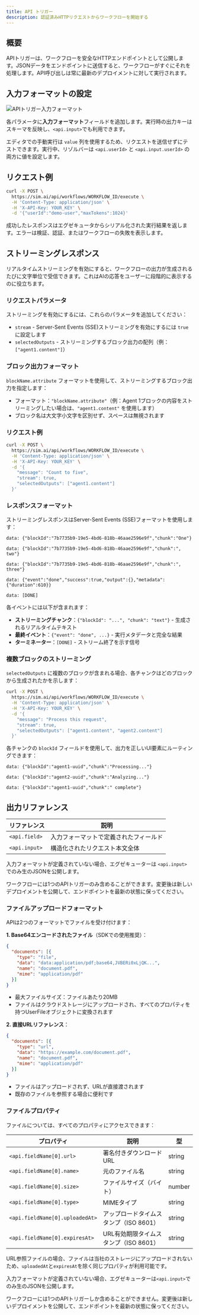```yaml
---
title: API トリガー
description: 認証済みHTTPリクエストからワークフローを開始する
---
```



## 概要

APIトリガーは、ワークフローを安全なHTTPエンドポイントとして公開します。JSONデータをエンドポイントに送信すると、ワークフローがすぐにそれを処理します。API呼び出しは常に最新のデプロイメントに対して実行されます。

## 入力フォーマットの設定

<div className='flex justify-center my-6'>
  <Image
    src='/static/triggers/api-trigger-light.png'
    alt='APIトリガー入力フォーマット'
    width={400}
    height={250}
    className='rounded-xl border border-border shadow-sm'
  />
</div>

各パラメータに**入力フォーマット**フィールドを追加します。実行時の出力キーはスキーマを反映し、`<api.input>`でも利用できます。

エディタでの手動実行は `value` 列を使用するため、リクエストを送信せずにテストできます。実行中、リゾルバーは `<api.userId>` と `<api.input.userId>` の両方に値を設定します。

## リクエスト例

```bash
curl -X POST \
  https://sim.ai/api/workflows/WORKFLOW_ID/execute \
  -H 'Content-Type: application/json' \
  -H 'X-API-Key: YOUR_KEY' \
  -d '{"userId":"demo-user","maxTokens":1024}'
```

成功したレスポンスはエグゼキュータからシリアル化された実行結果を返します。エラーは検証、認証、またはワークフローの失敗を表示します。

## ストリーミングレスポンス

リアルタイムストリーミングを有効にすると、ワークフローの出力が生成されるたびに文字単位で受信できます。これはAIの応答をユーザーに段階的に表示するのに役立ちます。

### リクエストパラメータ

ストリーミングを有効にするには、これらのパラメータを追加してください：

- `stream` - Server-Sent Events (SSE)ストリーミングを有効にするには `true` に設定します
- `selectedOutputs` - ストリーミングするブロック出力の配列（例：`["agent1.content"]`）

### ブロック出力フォーマット

`blockName.attribute` フォーマットを使用して、ストリーミングするブロック出力を指定します：
- フォーマット：`"blockName.attribute"`（例：Agent 1ブロックの内容をストリーミングしたい場合は、`"agent1.content"` を使用します）
- ブロック名は大文字小文字を区別せず、スペースは無視されます

### リクエスト例

```bash
curl -X POST \
  https://sim.ai/api/workflows/WORKFLOW_ID/execute \
  -H 'Content-Type: application/json' \
  -H 'X-API-Key: YOUR_KEY' \
  -d '{
    "message": "Count to five",
    "stream": true,
    "selectedOutputs": ["agent1.content"]
  }'
```

### レスポンスフォーマット

ストリーミングレスポンスはServer-Sent Events (SSE)フォーマットを使用します：

```
data: {"blockId":"7b7735b9-19e5-4bd6-818b-46aae2596e9f","chunk":"One"}

data: {"blockId":"7b7735b9-19e5-4bd6-818b-46aae2596e9f","chunk":", two"}

data: {"blockId":"7b7735b9-19e5-4bd6-818b-46aae2596e9f","chunk":", three"}

data: {"event":"done","success":true,"output":{},"metadata":{"duration":610}}

data: [DONE]
```

各イベントには以下が含まれます：
- **ストリーミングチャンク**：`{"blockId": "...", "chunk": "text"}` - 生成されるリアルタイムテキスト
- **最終イベント**：`{"event": "done", ...}` - 実行メタデータと完全な結果
- **ターミネーター**：`[DONE]` - ストリーム終了を示す信号

### 複数ブロックのストリーミング

`selectedOutputs` に複数のブロックが含まれる場合、各チャンクはどのブロックから生成されたかを示します：

```bash
curl -X POST \
  https://sim.ai/api/workflows/WORKFLOW_ID/execute \
  -H 'Content-Type: application/json' \
  -H 'X-API-Key: YOUR_KEY' \
  -d '{
    "message": "Process this request",
    "stream": true,
    "selectedOutputs": ["agent1.content", "agent2.content"]
  }'
```

各チャンクの `blockId` フィールドを使用して、出力を正しいUI要素にルーティングできます：

```
data: {"blockId":"agent1-uuid","chunk":"Processing..."}

data: {"blockId":"agent2-uuid","chunk":"Analyzing..."}

data: {"blockId":"agent1-uuid","chunk":" complete"}
```

## 出力リファレンス

| リファレンス | 説明 |
|-----------|-------------|
| `<api.field>` | 入力フォーマットで定義されたフィールド |
| `<api.input>` | 構造化されたリクエスト本文全体 |

入力フォーマットが定義されていない場合、エグゼキューターは `<api.input>` でのみ生のJSONを公開します。

<Callout type="warning">
ワークフローには1つのAPIトリガーのみ含めることができます。変更後は新しいデプロイメントを公開して、エンドポイントを最新の状態に保ってください。
</Callout>

### ファイルアップロードフォーマット

APIは2つのフォーマットでファイルを受け付けます：

**1. Base64エンコードされたファイル**（SDKでの使用推奨）：

```json
{
  "documents": [{
    "type": "file",
    "data": "data:application/pdf;base64,JVBERi0xLjQK...",
    "name": "document.pdf",
    "mime": "application/pdf"
  }]
}
```

- 最大ファイルサイズ：ファイルあたり20MB
- ファイルはクラウドストレージにアップロードされ、すべてのプロパティを持つUserFileオブジェクトに変換されます

**2. 直接URLリファレンス**：

```json
{
  "documents": [{
    "type": "url",
    "data": "https://example.com/document.pdf",
    "name": "document.pdf",
    "mime": "application/pdf"
  }]
}
```

- ファイルはアップロードされず、URLが直接渡されます
- 既存のファイルを参照する場合に便利です

### ファイルプロパティ

ファイルについては、すべてのプロパティにアクセスできます：

| プロパティ | 説明 | 型 |
|----------|-------------|------|
| `<api.fieldName[0].url>` | 署名付きダウンロードURL | string |
| `<api.fieldName[0].name>` | 元のファイル名 | string |
| `<api.fieldName[0].size>` | ファイルサイズ（バイト） | number |
| `<api.fieldName[0].type>` | MIMEタイプ | string |
| `<api.fieldName[0].uploadedAt>` | アップロードタイムスタンプ（ISO 8601） | string |
| `<api.fieldName[0].expiresAt>` | URL有効期限タイムスタンプ（ISO 8601） | string |

URL参照ファイルの場合、ファイルは当社のストレージにアップロードされないため、`uploadedAt`と`expiresAt`を除く同じプロパティが利用可能です。

入力フォーマットが定義されていない場合、エグゼキューターは`<api.input>`でのみ生のJSONを公開します。

<Callout type="warning">
ワークフローには1つのAPIトリガーしか含めることができません。変更後は新しいデプロイメントを公開して、エンドポイントを最新の状態に保ってください。
</Callout>
